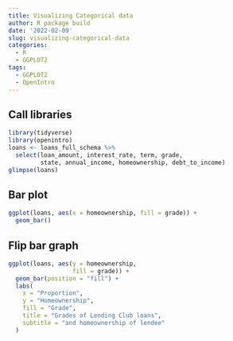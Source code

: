 ```yaml
---
title: Visualizing Categorical data
author: R package build
date: '2022-02-09'
slug: visualizing-categorical-data
categories:
  - R
  - GGPLOT2
tags:
  - GGPLOT2
  - OpenIntro
---
```

## Call libraries
```r
library(tidyverse)
library(openintro)
loans <- loans_full_schema %>%
  select(loan_amount, interest_rate, term, grade, 
         state, annual_income, homeownership, debt_to_income)
glimpse(loans)
```
## Bar plot
```r
ggplot(loans, aes(x = homeownership, fill = grade)) +
  geom_bar()
```
 
## Flip bar graph
```r
ggplot(loans, aes(y = homeownership,
                  fill = grade)) +
  geom_bar(position = "fill") +
  labs(
    x = "Proportion",
    y = "Homeownership",
    fill = "Grade",
    title = "Grades of Lending Club loans",
    subtitle = "and homeownership of lendee"
  )
```

 
